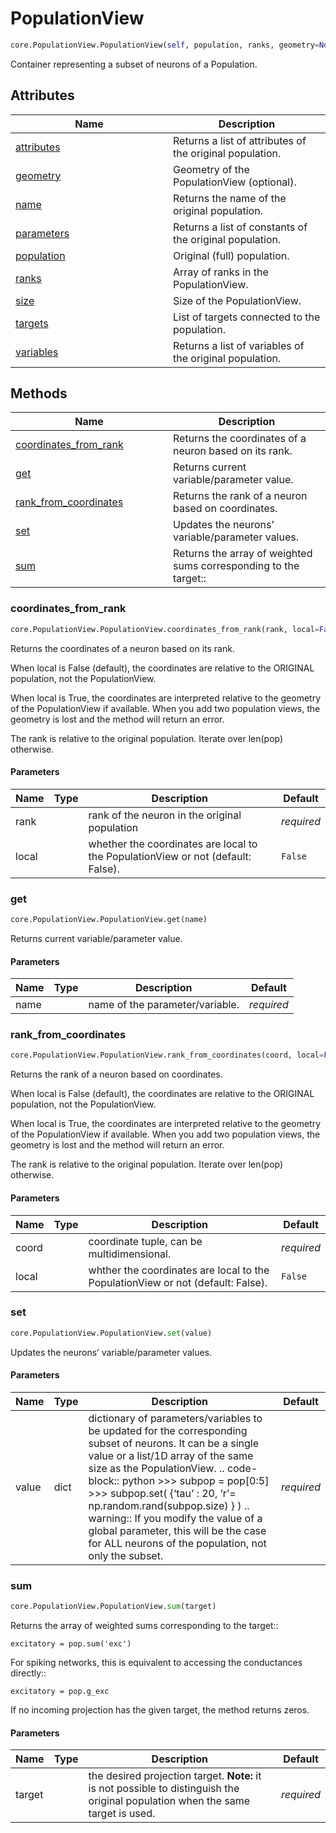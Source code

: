 # PopulationView { #ANNarchy.core.PopulationView.PopulationView }

```python
core.PopulationView.PopulationView(self, population, ranks, geometry=None)
```

Container representing a subset of neurons of a Population.

## Attributes

| Name | Description |
| --- | --- |
| [attributes](#ANNarchy.core.PopulationView.PopulationView.attributes) | Returns a list of attributes of the original population. |
| [geometry](#ANNarchy.core.PopulationView.PopulationView.geometry) | Geometry of the PopulationView (optional). |
| [name](#ANNarchy.core.PopulationView.PopulationView.name) | Returns the name of the original population. |
| [parameters](#ANNarchy.core.PopulationView.PopulationView.parameters) | Returns a list of constants of the original population. |
| [population](#ANNarchy.core.PopulationView.PopulationView.population) | Original (full) population. |
| [ranks](#ANNarchy.core.PopulationView.PopulationView.ranks) | Array of ranks in the PopulationView. |
| [size](#ANNarchy.core.PopulationView.PopulationView.size) | Size of the PopulationView. |
| [targets](#ANNarchy.core.PopulationView.PopulationView.targets) | List of targets connected to the population. |
| [variables](#ANNarchy.core.PopulationView.PopulationView.variables) | Returns a list of variables of the original population. |

## Methods

| Name | Description |
| --- | --- |
| [coordinates_from_rank](#ANNarchy.core.PopulationView.PopulationView.coordinates_from_rank) | Returns the coordinates of a neuron based on its rank. |
| [get](#ANNarchy.core.PopulationView.PopulationView.get) | Returns current variable/parameter value. |
| [rank_from_coordinates](#ANNarchy.core.PopulationView.PopulationView.rank_from_coordinates) | Returns the rank of a neuron based on coordinates. |
| [set](#ANNarchy.core.PopulationView.PopulationView.set) | Updates the neurons' variable/parameter values. |
| [sum](#ANNarchy.core.PopulationView.PopulationView.sum) | Returns the array of weighted sums corresponding to the target:: |

### coordinates_from_rank { #ANNarchy.core.PopulationView.PopulationView.coordinates_from_rank }

```python
core.PopulationView.PopulationView.coordinates_from_rank(rank, local=False)
```

Returns the coordinates of a neuron based on its rank.

When local is False (default), the coordinates are relative to the ORIGINAL population, not the PopulationView.

When local is True, the coordinates are interpreted relative to the geometry of the PopulationView if available. When you add two population views, the geometry is lost and the method will return an error.

The rank is relative to the original population. Iterate over len(pop) otherwise.

#### Parameters {.doc-section .doc-section-parameters}

| Name   | Type   | Description                                                                      | Default    |
|--------|--------|----------------------------------------------------------------------------------|------------|
| rank   |        | rank of the neuron in the original population                                    | _required_ |
| local  |        | whether the coordinates are local to the PopulationView or not (default: False). | `False`    |

### get { #ANNarchy.core.PopulationView.PopulationView.get }

```python
core.PopulationView.PopulationView.get(name)
```

Returns current variable/parameter value.

#### Parameters {.doc-section .doc-section-parameters}

| Name   | Type   | Description                     | Default    |
|--------|--------|---------------------------------|------------|
| name   |        | name of the parameter/variable. | _required_ |

### rank_from_coordinates { #ANNarchy.core.PopulationView.PopulationView.rank_from_coordinates }

```python
core.PopulationView.PopulationView.rank_from_coordinates(coord, local=False)
```

Returns the rank of a neuron based on coordinates.

When local is False (default), the coordinates are relative to the ORIGINAL population, not the PopulationView.

When local is True, the coordinates are interpreted relative to the geometry of the PopulationView if available. When you add two population views, the geometry is lost and the method will return an error.

The rank is relative to the original population. Iterate over len(pop) otherwise.

#### Parameters {.doc-section .doc-section-parameters}

| Name   | Type   | Description                                                                     | Default    |
|--------|--------|---------------------------------------------------------------------------------|------------|
| coord  |        | coordinate tuple, can be multidimensional.                                      | _required_ |
| local  |        | whther the coordinates are local to the PopulationView or not (default: False). | `False`    |

### set { #ANNarchy.core.PopulationView.PopulationView.set }

```python
core.PopulationView.PopulationView.set(value)
```

Updates the neurons' variable/parameter values.

#### Parameters {.doc-section .doc-section-parameters}

| Name   | Type   | Description                                                                                                                                                                                                                                                                                                                                                                                                                                | Default    |
|--------|--------|--------------------------------------------------------------------------------------------------------------------------------------------------------------------------------------------------------------------------------------------------------------------------------------------------------------------------------------------------------------------------------------------------------------------------------------------|------------|
| value  | dict   | dictionary of parameters/variables to be updated for the corresponding subset of neurons. It can be a single value or a list/1D array of the same size as the PopulationView.  .. code-block:: python  >>> subpop = pop[0:5] >>> subpop.set( {'tau' : 20, 'r'= np.random.rand(subpop.size) } )  .. warning::  If you modify the value of a global parameter, this will be the case for ALL neurons of the population, not only the subset. | _required_ |

### sum { #ANNarchy.core.PopulationView.PopulationView.sum }

```python
core.PopulationView.PopulationView.sum(target)
```

Returns the array of weighted sums corresponding to the target::

    excitatory = pop.sum('exc')

For spiking networks, this is equivalent to accessing the conductances directly::

    excitatory = pop.g_exc

If no incoming projection has the given target, the method returns zeros.

#### Parameters {.doc-section .doc-section-parameters}

| Name   | Type   | Description                                                                                                                       | Default    |
|--------|--------|-----------------------------------------------------------------------------------------------------------------------------------|------------|
| target |        | the desired projection target.  **Note:** it is not possible to distinguish the original population when the same target is used. | _required_ |